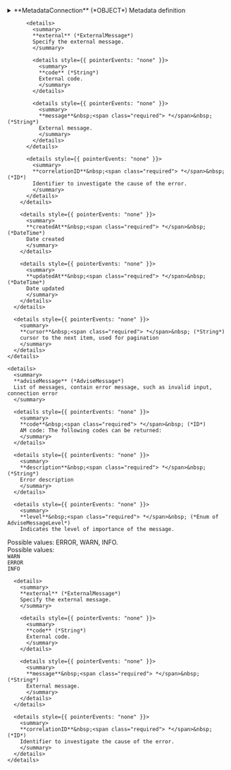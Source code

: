 
<details>
  <summary>
  **MetadataConnection** (*OBJECT*)  
  Metadata definition  
  </summary>
  
  
    <details>
      <summary>
      **edges** (*MetadataEdge*)  
      contains informations of each metadata requested  
      </summary>
  
      <details>
        <summary>
        **node** (*Metadata*)  
        contain information of each metadata requested  
        </summary>
  
        <details style={{ pointerEvents: "none" }}>
          <summary>
          **code**&nbsp;<span class="required"> *</span>&nbsp; (*ID*)  
          Metadata supplier ID  
          </summary>
        </details>

        <details>
          <summary>
          **metadataData** (*MetadataData*)  
          Metadata data  
          </summary>
  
          <details style={{ pointerEvents: "none" }}>
            <summary>
            **supplierCode**&nbsp;<span class="required"> *</span>&nbsp; (*ID*)  
            Requested supplier code  
            </summary>
          </details>

          <details>
            <summary>
            **search**&nbsp;<span class="required"> *</span>&nbsp; (*MetadataSearch*)  
            Search metadata  
            </summary>
  
            <details>
              <summary>
              **destinations**&nbsp;<span class="required"> *</span>&nbsp; (*MetadataSearchDestinations*)  
              Contains information regarding the destinations  
              </summary>
  
              <details>
                <summary>
                **maxNumberHotels**&nbsp;<span class="required"> *</span>&nbsp; (*ReviewedInt*)  
                Maximum number of hotels that can be requested.  
                </summary>
  
                <details style={{ pointerEvents: "none" }}>
                  <summary>
                  **reviewDate**&nbsp;<span class="required"> *</span>&nbsp; (*Date*)  
                  Last reviewed date  
                  </summary>
                </details>

                <details style={{ pointerEvents: "none" }}>
                  <summary>
                  **value**&nbsp;<span class="required"> *</span>&nbsp; (*Int*)  
                  
                  </summary>
                </details>
              </details>

              <details>
                <summary>
                **recommendedNumberHotels**&nbsp;<span class="required"> *</span>&nbsp; (*ReviewedInt*)  
                Recomended number of hotels.  
                </summary>
  
                <details style={{ pointerEvents: "none" }}>
                  <summary>
                  **reviewDate**&nbsp;<span class="required"> *</span>&nbsp; (*Date*)  
                  Last reviewed date  
                  </summary>
                </details>

                <details style={{ pointerEvents: "none" }}>
                  <summary>
                  **value**&nbsp;<span class="required"> *</span>&nbsp; (*Int*)  
                  
                  </summary>
                </details>
              </details>

              <details>
                <summary>
                **maxNumberCities**&nbsp;<span class="required"> *</span>&nbsp; (*ReviewedInt*)  
                Maximum number of cities that can be requested.  
                </summary>
  
                <details style={{ pointerEvents: "none" }}>
                  <summary>
                  **reviewDate**&nbsp;<span class="required"> *</span>&nbsp; (*Date*)  
                  Last reviewed date  
                  </summary>
                </details>

                <details style={{ pointerEvents: "none" }}>
                  <summary>
                  **value**&nbsp;<span class="required"> *</span>&nbsp; (*Int*)  
                  
                  </summary>
                </details>
              </details>

              <details>
                <summary>
                **recommendedNumberCities**&nbsp;<span class="required"> *</span>&nbsp; (*ReviewedInt*)  
                Recomended number of cities.  
                </summary>
  
                <details style={{ pointerEvents: "none" }}>
                  <summary>
                  **reviewDate**&nbsp;<span class="required"> *</span>&nbsp; (*Date*)  
                  Last reviewed date  
                  </summary>
                </details>

                <details style={{ pointerEvents: "none" }}>
                  <summary>
                  **value**&nbsp;<span class="required"> *</span>&nbsp; (*Int*)  
                  
                  </summary>
                </details>
              </details>

              <details>
                <summary>
                **maxNumberZones**&nbsp;<span class="required"> *</span>&nbsp; (*ReviewedInt*)  
                Maximum number of zones that can be requested.  
                </summary>
  
                <details style={{ pointerEvents: "none" }}>
                  <summary>
                  **reviewDate**&nbsp;<span class="required"> *</span>&nbsp; (*Date*)  
                  Last reviewed date  
                  </summary>
                </details>

                <details style={{ pointerEvents: "none" }}>
                  <summary>
                  **value**&nbsp;<span class="required"> *</span>&nbsp; (*Int*)  
                  
                  </summary>
                </details>
              </details>

              <details>
                <summary>
                **recommendedNumberZones**&nbsp;<span class="required"> *</span>&nbsp; (*ReviewedInt*)  
                Recomended number of zones.  
                </summary>
  
                <details style={{ pointerEvents: "none" }}>
                  <summary>
                  **reviewDate**&nbsp;<span class="required"> *</span>&nbsp; (*Date*)  
                  Last reviewed date  
                  </summary>
                </details>

                <details style={{ pointerEvents: "none" }}>
                  <summary>
                  **value**&nbsp;<span class="required"> *</span>&nbsp; (*Int*)  
                  
                  </summary>
                </details>
              </details>

              <details>
                <summary>
                **hotelSameDestinationRestriction**&nbsp;<span class="required"> *</span>&nbsp; (*ReviewedBool*)  
                Required all hotels from same destination  
                </summary>
  
                <details style={{ pointerEvents: "none" }}>
                  <summary>
                  **reviewDate**&nbsp;<span class="required"> *</span>&nbsp; (*Date*)  
                  Last reviewed date  
                  </summary>
                </details>

                <details style={{ pointerEvents: "none" }}>
                  <summary>
                  **value**&nbsp;<span class="required"> *</span>&nbsp; (*Boolean*)  
                  
                  </summary>
                </details>
              </details>
            </details>

            <details>
              <summary>
              **allowsCurrency**&nbsp;<span class="required"> *</span>&nbsp; (*ReviewedBool*)  
              If true, it is possible to request the currency.  
              </summary>
  
              <details style={{ pointerEvents: "none" }}>
                <summary>
                **reviewDate**&nbsp;<span class="required"> *</span>&nbsp; (*Date*)  
                Last reviewed date  
                </summary>
              </details>

              <details style={{ pointerEvents: "none" }}>
                <summary>
                **value**&nbsp;<span class="required"> *</span>&nbsp; (*Boolean*)  
                
                </summary>
              </details>
            </details>

            <details>
              <summary>
              **implementsCombination**&nbsp;<span class="required"> *</span>&nbsp; (*ReviewedBool*)  
              Informs whether the integration allows room combination or not.  
              </summary>
  
              <details style={{ pointerEvents: "none" }}>
                <summary>
                **reviewDate**&nbsp;<span class="required"> *</span>&nbsp; (*Date*)  
                Last reviewed date  
                </summary>
              </details>

              <details style={{ pointerEvents: "none" }}>
                <summary>
                **value**&nbsp;<span class="required"> *</span>&nbsp; (*Boolean*)  
                
                </summary>
              </details>
            </details>

            <details>
              <summary>
              **numMarketsAllowed** (*ReviewedInt*)  
              Number of markets supported by the supplier in the same request.  
              </summary>
  
              <details style={{ pointerEvents: "none" }}>
                <summary>
                **reviewDate**&nbsp;<span class="required"> *</span>&nbsp; (*Date*)  
                Last reviewed date  
                </summary>
              </details>

              <details style={{ pointerEvents: "none" }}>
                <summary>
                **value**&nbsp;<span class="required"> *</span>&nbsp; (*Int*)  
                
                </summary>
              </details>
            </details>

            <details>
              <summary>
              **release**&nbsp;<span class="required"> *</span>&nbsp; (*ReviewedInt*)  
              Minimum days required in between booking date and checking date ( days in advance ). If the value is zero then there is no limitation.  
              </summary>
  
              <details style={{ pointerEvents: "none" }}>
                <summary>
                **reviewDate**&nbsp;<span class="required"> *</span>&nbsp; (*Date*)  
                Last reviewed date  
                </summary>
              </details>

              <details style={{ pointerEvents: "none" }}>
                <summary>
                **value**&nbsp;<span class="required"> *</span>&nbsp; (*Int*)  
                
                </summary>
              </details>
            </details>

            <details>
              <summary>
              **maxRelease** (*ReviewedInt*)  
              Maximum days required in between booking date and checking date ( days in advance ).  
              </summary>
  
              <details style={{ pointerEvents: "none" }}>
                <summary>
                **reviewDate**&nbsp;<span class="required"> *</span>&nbsp; (*Date*)  
                Last reviewed date  
                </summary>
              </details>

              <details style={{ pointerEvents: "none" }}>
                <summary>
                **value**&nbsp;<span class="required"> *</span>&nbsp; (*Int*)  
                
                </summary>
              </details>
            </details>

            <details>
              <summary>
              **minimumStay**&nbsp;<span class="required"> *</span>&nbsp; (*ReviewedInt*)  
              Minimum number of days required for booking. If the value is zero then there is no limitation.  
              </summary>
  
              <details style={{ pointerEvents: "none" }}>
                <summary>
                **reviewDate**&nbsp;<span class="required"> *</span>&nbsp; (*Date*)  
                Last reviewed date  
                </summary>
              </details>

              <details style={{ pointerEvents: "none" }}>
                <summary>
                **value**&nbsp;<span class="required"> *</span>&nbsp; (*Int*)  
                
                </summary>
              </details>
            </details>

            <details>
              <summary>
              **maxStay**&nbsp;<span class="required"> *</span>&nbsp; (*ReviewedInt*)  
              Maximum number of days allowed for booking.  
              </summary>
  
              <details style={{ pointerEvents: "none" }}>
                <summary>
                **reviewDate**&nbsp;<span class="required"> *</span>&nbsp; (*Date*)  
                Last reviewed date  
                </summary>
              </details>

              <details style={{ pointerEvents: "none" }}>
                <summary>
                **value**&nbsp;<span class="required"> *</span>&nbsp; (*Int*)  
                
                </summary>
              </details>
            </details>

            <details>
              <summary>
              **roomCandidates**&nbsp;<span class="required"> *</span>&nbsp; (*MetadataRoomCandidates*)  
              Contains information about the restrictions of the rooms.  
              </summary>
  
              <details>
                <summary>
                **maxNumberRoomCandidates**&nbsp;<span class="required"> *</span>&nbsp; (*ReviewedInt*)  
                Maximum number of room candidates that can be requested in the same search request.  
                </summary>
  
                <details style={{ pointerEvents: "none" }}>
                  <summary>
                  **reviewDate**&nbsp;<span class="required"> *</span>&nbsp; (*Date*)  
                  Last reviewed date  
                  </summary>
                </details>

                <details style={{ pointerEvents: "none" }}>
                  <summary>
                  **value**&nbsp;<span class="required"> *</span>&nbsp; (*Int*)  
                  
                  </summary>
                </details>
              </details>

              <details>
                <summary>
                **paxTypeRangeInRoomCandidates** (*ReviwedPaxTypeRangeInRoomCandidates*)  
                Contains information about the age restrictions of the guests in a room.  
                </summary>
  
                <details style={{ pointerEvents: "none" }}>
                  <summary>
                  **reviewDate**&nbsp;<span class="required"> *</span>&nbsp; (*Date*)  
                  Last reviewed date  
                  </summary>
                </details>

                <details>
                  <summary>
                  **candidates**&nbsp;<span class="required"> *</span>&nbsp; (*MetadataCandidate*)  
                  Guest restrictions for each candidate type in a room.  
                  </summary>
  
                  <details style={{ pointerEvents: "none" }}>
                    <summary>
                    **min**&nbsp;<span class="required"> *</span>&nbsp; (*Int*)  
                    Minimum required number of guest of this type.
                    </summary>
                  </details>

                  <details style={{ pointerEvents: "none" }}>
                    <summary>
                    **max**&nbsp;<span class="required"> *</span>&nbsp; (*Int*)  
                    Maximum number of guest of this type allowed.
                    </summary>
                  </details>

                  <details style={{ pointerEvents: "none" }}>
                    <summary>
                    **type**&nbsp;<span class="required"> *</span>&nbsp; (*Enum of HotelPaxType*)  
                    Candidate classification type.(Adult, Child, Infant)  
                    Possible values:  
                    `ADULT`  
                  `CHILD`  
                  `INFANT`  
                    </summary>
                  </details>
                </details>
              </details>

              <details>
                <summary>
                **maxPaxInRoomCandidates**&nbsp;<span class="required"> *</span>&nbsp; (*ReviewedInt*)  
                Maximum number paxs in same room that can be requested in the same search request.  
                </summary>
  
                <details style={{ pointerEvents: "none" }}>
                  <summary>
                  **reviewDate**&nbsp;<span class="required"> *</span>&nbsp; (*Date*)  
                  Last reviewed date  
                  </summary>
                </details>

                <details style={{ pointerEvents: "none" }}>
                  <summary>
                  **value**&nbsp;<span class="required"> *</span>&nbsp; (*Int*)  
                  
                  </summary>
                </details>
              </details>

              <details>
                <summary>
                **maxPaxInAllRooms**&nbsp;<span class="required"> *</span>&nbsp; (*ReviewedInt*)  
                Total amount of paxs that can be requested in the same search request.  
                </summary>
  
                <details style={{ pointerEvents: "none" }}>
                  <summary>
                  **reviewDate**&nbsp;<span class="required"> *</span>&nbsp; (*Date*)  
                  Last reviewed date  
                  </summary>
                </details>

                <details style={{ pointerEvents: "none" }}>
                  <summary>
                  **value**&nbsp;<span class="required"> *</span>&nbsp; (*Int*)  
                  
                  </summary>
                </details>
              </details>

              <details>
                <summary>
                **requiredRoomWithSamePaxConfiguration**&nbsp;<span class="required"> *</span>&nbsp; (*RequiredRoomWithSamePaxConfiguration*)  
                Indicates whether all of the distributions must have the same configuration.  
                </summary>
  
                <details>
                  <summary>
                  **samePaxNumber**&nbsp;<span class="required"> *</span>&nbsp; (*ReviewedBool*)  
                  Indicates whether it is necessary that the number of guests be the same in all of the configurations.  
                  </summary>
  
                  <details style={{ pointerEvents: "none" }}>
                    <summary>
                    **reviewDate**&nbsp;<span class="required"> *</span>&nbsp; (*Date*)  
                    Last reviewed date  
                    </summary>
                  </details>

                  <details style={{ pointerEvents: "none" }}>
                    <summary>
                    **value**&nbsp;<span class="required"> *</span>&nbsp; (*Boolean*)  
                    
                    </summary>
                  </details>
                </details>

                <details>
                  <summary>
                  **samePaxAge**&nbsp;<span class="required"> *</span>&nbsp; (*ReviewedBool*)  
                  Indicates whether all of the guests in a particular distribution must be the same age.  
                  </summary>
  
                  <details style={{ pointerEvents: "none" }}>
                    <summary>
                    **reviewDate**&nbsp;<span class="required"> *</span>&nbsp; (*Date*)  
                    Last reviewed date  
                    </summary>
                  </details>

                  <details style={{ pointerEvents: "none" }}>
                    <summary>
                    **value**&nbsp;<span class="required"> *</span>&nbsp; (*Boolean*)  
                    
                    </summary>
                  </details>
                </details>
              </details>

              <details>
                <summary>
                **rateRules**&nbsp;<span class="required"> *</span>&nbsp; (*ReviewedRateRule*)  
                List of rate rule types supported by the supplie  
                </summary>
  
                <details style={{ pointerEvents: "none" }}>
                  <summary>
                  **reviewDate**&nbsp;<span class="required"> *</span>&nbsp; (*Date*)  
                  Informs of the date when the field was last reviewed.  
                  </summary>
                </details>

                <details style={{ pointerEvents: "none" }}>
                  <summary>
                  **value**&nbsp;<span class="required"> *</span>&nbsp; (*Enum of RateRulesType*)  
                  
                  Possible values:  
                  `NORMAL`  
                `PACKAGE`  
                `OLDER55`  
                `OLDER60`  
                `OLDER65`  
                `CANARY_RESIDENT`  
                `BALEARIC_RESIDENT`  
                `LARGE_FAMILY`  
                `HONEYMOON`  
                `PUBLIC_SERVANT`  
                `UNEMPLOYED`  
                `NON_REFUNDABLE`  
                `MOBILE`  
                `WARRANTY`  
                `ESSENTIAL_WORKER`  
                `NEGOTIATED`  
                `CUSTOM`  
                  </summary>
                </details>
              </details>

              <details>
                <summary>
                **beds**&nbsp;<span class="required"> *</span>&nbsp; (*MetadataBeds*)  
                Information about beds.  
                </summary>
  
                <details>
                  <summary>
                  **informNumberOfUnits**&nbsp;<span class="required"> *</span>&nbsp; (*ReviewedBool*)  
                  Indicates the number of units available per room.  
                  </summary>
  
                  <details style={{ pointerEvents: "none" }}>
                    <summary>
                    **reviewDate**&nbsp;<span class="required"> *</span>&nbsp; (*Date*)  
                    Last reviewed date  
                    </summary>
                  </details>

                  <details style={{ pointerEvents: "none" }}>
                    <summary>
                    **value**&nbsp;<span class="required"> *</span>&nbsp; (*Boolean*)  
                    
                    </summary>
                  </details>
                </details>

                <details>
                  <summary>
                  **informSharedBed**&nbsp;<span class="required"> *</span>&nbsp; (*ReviewedBool*)  
                  Informs in Search response if beds in the room are shared.  
                  </summary>
  
                  <details style={{ pointerEvents: "none" }}>
                    <summary>
                    **reviewDate**&nbsp;<span class="required"> *</span>&nbsp; (*Date*)  
                    Last reviewed date  
                    </summary>
                  </details>

                  <details style={{ pointerEvents: "none" }}>
                    <summary>
                    **value**&nbsp;<span class="required"> *</span>&nbsp; (*Boolean*)  
                    
                    </summary>
                  </details>
                </details>

                <details>
                  <summary>
                  **informBedType**&nbsp;<span class="required"> *</span>&nbsp; (*ReviewedBool*)  
                  Informs if the supplier returns the beds types.  
                  </summary>
  
                  <details style={{ pointerEvents: "none" }}>
                    <summary>
                    **reviewDate**&nbsp;<span class="required"> *</span>&nbsp; (*Date*)  
                    Last reviewed date  
                    </summary>
                  </details>

                  <details style={{ pointerEvents: "none" }}>
                    <summary>
                    **value**&nbsp;<span class="required"> *</span>&nbsp; (*Boolean*)  
                    
                    </summary>
                  </details>
                </details>

                <details>
                  <summary>
                  **informNumberOfBeds**&nbsp;<span class="required"> *</span>&nbsp; (*ReviewedBool*)  
                  Informs if the supplier returns the number of beds for each room.  
                  </summary>
  
                  <details style={{ pointerEvents: "none" }}>
                    <summary>
                    **reviewDate**&nbsp;<span class="required"> *</span>&nbsp; (*Date*)  
                    Last reviewed date  
                    </summary>
                  </details>

                  <details style={{ pointerEvents: "none" }}>
                    <summary>
                    **value**&nbsp;<span class="required"> *</span>&nbsp; (*Boolean*)  
                    
                    </summary>
                  </details>
                </details>
              </details>

              <details>
                <summary>
                **ageRange**&nbsp;<span class="required"> *</span>&nbsp; (*ReviewedAgeRanges*)  
                The age range used by the supplier.  
                </summary>
  
                <details style={{ pointerEvents: "none" }}>
                  <summary>
                  **reviewDate**&nbsp;<span class="required"> *</span>&nbsp; (*Date*)  
                  Last reviewed date  
                  </summary>
                </details>

                <details>
                  <summary>
                  **ages**&nbsp;<span class="required"> *</span>&nbsp; (*AgeRange*)  
                  list of  type of passenger with the age range  
                  </summary>
  
                  <details style={{ pointerEvents: "none" }}>
                    <summary>
                    **min**&nbsp;<span class="required"> *</span>&nbsp; (*Int*)  
                    min age allowed
                    </summary>
                  </details>

                  <details style={{ pointerEvents: "none" }}>
                    <summary>
                    **max**&nbsp;<span class="required"> *</span>&nbsp; (*Int*)  
                    max age allowed
                    </summary>
                  </details>

                  <details style={{ pointerEvents: "none" }}>
                    <summary>
                    **type**&nbsp;<span class="required"> *</span>&nbsp; (*Enum of HotelPaxType*)  
                    PaxType  
                    Possible values:  
                    `ADULT`  
                  `CHILD`  
                  `INFANT`  
                    </summary>
                  </details>
                </details>
              </details>
            </details>

            <details>
              <summary>
              **informBindingPrice**&nbsp;<span class="required"> *</span>&nbsp; (*ReviewedBool*)  
              Supplier returns binding PVPs.  
              </summary>
  
              <details style={{ pointerEvents: "none" }}>
                <summary>
                **reviewDate**&nbsp;<span class="required"> *</span>&nbsp; (*Date*)  
                Last reviewed date  
                </summary>
              </details>

              <details style={{ pointerEvents: "none" }}>
                <summary>
                **value**&nbsp;<span class="required"> *</span>&nbsp; (*Boolean*)  
                
                </summary>
              </details>
            </details>

            <details>
              <summary>
              **informCancelPolicies**&nbsp;<span class="required"> *</span>&nbsp; (*ReviewedBool*)  
              Returns cancellation policies at search step  
              </summary>
  
              <details style={{ pointerEvents: "none" }}>
                <summary>
                **reviewDate**&nbsp;<span class="required"> *</span>&nbsp; (*Date*)  
                Last reviewed date  
                </summary>
              </details>

              <details style={{ pointerEvents: "none" }}>
                <summary>
                **value**&nbsp;<span class="required"> *</span>&nbsp; (*Boolean*)  
                
                </summary>
              </details>
            </details>

            <details>
              <summary>
              **informRoomCancelPolicies**&nbsp;<span class="required"> *</span>&nbsp; (*ReviewedBool*)  
              Returns cancellation policies at room level.  
              </summary>
  
              <details style={{ pointerEvents: "none" }}>
                <summary>
                **reviewDate**&nbsp;<span class="required"> *</span>&nbsp; (*Date*)  
                Last reviewed date  
                </summary>
              </details>

              <details style={{ pointerEvents: "none" }}>
                <summary>
                **value**&nbsp;<span class="required"> *</span>&nbsp; (*Boolean*)  
                
                </summary>
              </details>
            </details>

            <details>
              <summary>
              **timeZone**&nbsp;<span class="required"> *</span>&nbsp; (*ReviewedTimeZone*)  
              Specifies the timezone in UTC in which the cancellation policies are located.  
              </summary>
  
              <details style={{ pointerEvents: "none" }}>
                <summary>
                **reviewDate**&nbsp;<span class="required"> *</span>&nbsp; (*Date*)  
                Last reviewed date  
                </summary>
              </details>

              <details style={{ pointerEvents: "none" }}>
                <summary>
                **value**&nbsp;<span class="required"> *</span>&nbsp; (*Enum of TimeZoneType*)  
                
                Possible values:  
                `UNKNOWN`  
              `HOTEL_LOCAL_TIME`  
              `UTC_MINUS_12`  
              `UTC_MINUS_11`  
              `UTC_MINUS_10`  
              `UTC_MINUS_9`  
              `UTC_MINUS_8`  
              `UTC_MINUS_7`  
              `UTC_MINUS_6`  
              `UTC_MINUS_5`  
              `UTC_MINUS_4`  
              `UTC_MINUS_3`  
              `UTC_MINUS_2`  
              `UTC_MINUS_1`  
              `UTC_0`  
              `UTC_1`  
              `UTC_2`  
              `UTC_3`  
              `UTC_4`  
              `UTC_5`  
              `UTC_6`  
              `UTC_7`  
              `UTC_8`  
              `UTC_9`  
              `UTC_10`  
              `UTC_11`  
              `UTC_12`  
              `UTC_13`  
              `UTC_14`  
                </summary>
              </details>
            </details>

            <details>
              <summary>
              **informRemarks**&nbsp;<span class="required"> *</span>&nbsp; (*ReviewedBool*)  
              Space available for any remarks or comments aimed at the client.  
              </summary>
  
              <details style={{ pointerEvents: "none" }}>
                <summary>
                **reviewDate**&nbsp;<span class="required"> *</span>&nbsp; (*Date*)  
                Last reviewed date  
                </summary>
              </details>

              <details style={{ pointerEvents: "none" }}>
                <summary>
                **value**&nbsp;<span class="required"> *</span>&nbsp; (*Boolean*)  
                
                </summary>
              </details>
            </details>

            <details>
              <summary>
              **paymentTypes**&nbsp;<span class="required"> *</span>&nbsp; (*ReviewedPaymentType*)  
              List of payment types accepted by the supplier with their reviewed date  
              </summary>
  
              <details style={{ pointerEvents: "none" }}>
                <summary>
                **reviewDate**&nbsp;<span class="required"> *</span>&nbsp; (*Date*)  
                Last reviewed date  
                </summary>
              </details>

              <details style={{ pointerEvents: "none" }}>
                <summary>
                **value**&nbsp;<span class="required"> *</span>&nbsp; (*Enum of PaymentType*)  
                Indicates the types of payment suppoted  
                Possible values:  
                `MERCHANT`  
              `DIRECT`  
              `CARD_BOOKING`  
              `CARD_CHECK_IN`  
                </summary>
              </details>
            </details>

            <details>
              <summary>
              **languages**&nbsp;<span class="required"> *</span>&nbsp; (*ReviewedText*)  
              List of languages supported  
              </summary>
  
              <details style={{ pointerEvents: "none" }}>
                <summary>
                **reviewDate**&nbsp;<span class="required"> *</span>&nbsp; (*Date*)  
                
                </summary>
              </details>

              <details style={{ pointerEvents: "none" }}>
                <summary>
                **value**&nbsp;<span class="required"> *</span>&nbsp; (*String*)  
                
                </summary>
              </details>
            </details>

            <details>
              <summary>
              **informDailyPrice**&nbsp;<span class="required"> *</span>&nbsp; (*ReviewedBool*)  
              Informs if the supplier returns the daily price  
              </summary>
  
              <details style={{ pointerEvents: "none" }}>
                <summary>
                **reviewDate**&nbsp;<span class="required"> *</span>&nbsp; (*Date*)  
                Last reviewed date  
                </summary>
              </details>

              <details style={{ pointerEvents: "none" }}>
                <summary>
                **value**&nbsp;<span class="required"> *</span>&nbsp; (*Boolean*)  
                
                </summary>
              </details>
            </details>

            <details>
              <summary>
              **informDailyRatePlan**&nbsp;<span class="required"> *</span>&nbsp; (*ReviewedBool*)  
              Informs if the supplier returns the daily rate.  
              </summary>
  
              <details style={{ pointerEvents: "none" }}>
                <summary>
                **reviewDate**&nbsp;<span class="required"> *</span>&nbsp; (*Date*)  
                Last reviewed date  
                </summary>
              </details>

              <details style={{ pointerEvents: "none" }}>
                <summary>
                **value**&nbsp;<span class="required"> *</span>&nbsp; (*Boolean*)  
                
                </summary>
              </details>
            </details>

            <details>
              <summary>
              **informPromotions**&nbsp;<span class="required"> *</span>&nbsp; (*ReviewedBool*)  
              If true, the supplier returns the promotions(offers) applied.  
              </summary>
  
              <details style={{ pointerEvents: "none" }}>
                <summary>
                **reviewDate**&nbsp;<span class="required"> *</span>&nbsp; (*Date*)  
                Last reviewed date  
                </summary>
              </details>

              <details style={{ pointerEvents: "none" }}>
                <summary>
                **value**&nbsp;<span class="required"> *</span>&nbsp; (*Boolean*)  
                
                </summary>
              </details>
            </details>

            <details>
              <summary>
              **informNRFRateByRoom**&nbsp;<span class="required"> *</span>&nbsp; (*ReviewedBool*)  
              The supplier can inform in Search if the room is non-refundable.  
              </summary>
  
              <details style={{ pointerEvents: "none" }}>
                <summary>
                **reviewDate**&nbsp;<span class="required"> *</span>&nbsp; (*Date*)  
                Last reviewed date  
                </summary>
              </details>

              <details style={{ pointerEvents: "none" }}>
                <summary>
                **value**&nbsp;<span class="required"> *</span>&nbsp; (*Boolean*)  
                
                </summary>
              </details>
            </details>

            <details>
              <summary>
              **informSurcharges**&nbsp;<span class="required"> *</span>&nbsp; (*ReviewedBool*)  
              Informs if the supplier returns surcharges.  
              </summary>
  
              <details style={{ pointerEvents: "none" }}>
                <summary>
                **reviewDate**&nbsp;<span class="required"> *</span>&nbsp; (*Date*)  
                Last reviewed date  
                </summary>
              </details>

              <details style={{ pointerEvents: "none" }}>
                <summary>
                **value**&nbsp;<span class="required"> *</span>&nbsp; (*Boolean*)  
                
                </summary>
              </details>
            </details>

            <details>
              <summary>
              **informRoomSurcharges**&nbsp;<span class="required"> *</span>&nbsp; (*ReviewedBool*)  
              Returns surcharges at room level.  
              </summary>
  
              <details style={{ pointerEvents: "none" }}>
                <summary>
                **reviewDate**&nbsp;<span class="required"> *</span>&nbsp; (*Date*)  
                Last reviewed date  
                </summary>
              </details>

              <details style={{ pointerEvents: "none" }}>
                <summary>
                **value**&nbsp;<span class="required"> *</span>&nbsp; (*Boolean*)  
                
                </summary>
              </details>
            </details>

            <details>
              <summary>
              **informHotelName**&nbsp;<span class="required"> *</span>&nbsp; (*ReviewedBool*)  
              inform Hotel name at search step  
              </summary>
  
              <details style={{ pointerEvents: "none" }}>
                <summary>
                **reviewDate**&nbsp;<span class="required"> *</span>&nbsp; (*Date*)  
                Last reviewed date  
                </summary>
              </details>

              <details style={{ pointerEvents: "none" }}>
                <summary>
                **value**&nbsp;<span class="required"> *</span>&nbsp; (*Boolean*)  
                
                </summary>
              </details>
            </details>

            <details>
              <summary>
              **requiredNationality** (*ReviewedBool*)  
              Informs if the supplier requires nationality  
              </summary>
  
              <details style={{ pointerEvents: "none" }}>
                <summary>
                **reviewDate**&nbsp;<span class="required"> *</span>&nbsp; (*Date*)  
                Last reviewed date  
                </summary>
              </details>

              <details style={{ pointerEvents: "none" }}>
                <summary>
                **value**&nbsp;<span class="required"> *</span>&nbsp; (*Boolean*)  
                
                </summary>
              </details>
            </details>
          </details>

          <details>
            <summary>
            **quote**&nbsp;<span class="required"> *</span>&nbsp; (*MetadataQuote*)  
            Quote metadata  
            </summary>
  
            <details>
              <summary>
              **informBindingPrice**&nbsp;<span class="required"> *</span>&nbsp; (*ReviewedBool*)  
              Informs if the price is binding in Quote response.  
              </summary>
  
              <details style={{ pointerEvents: "none" }}>
                <summary>
                **reviewDate**&nbsp;<span class="required"> *</span>&nbsp; (*Date*)  
                Last reviewed date  
                </summary>
              </details>

              <details style={{ pointerEvents: "none" }}>
                <summary>
                **value**&nbsp;<span class="required"> *</span>&nbsp; (*Boolean*)  
                
                </summary>
              </details>
            </details>

            <details>
              <summary>
              **informNRFRate**&nbsp;<span class="required"> *</span>&nbsp; (*ReviewedBool*)  
              The supplier can inform in Quote if the rate is non-refundable.  
              </summary>
  
              <details style={{ pointerEvents: "none" }}>
                <summary>
                **reviewDate**&nbsp;<span class="required"> *</span>&nbsp; (*Date*)  
                Last reviewed date  
                </summary>
              </details>

              <details style={{ pointerEvents: "none" }}>
                <summary>
                **value**&nbsp;<span class="required"> *</span>&nbsp; (*Boolean*)  
                
                </summary>
              </details>
            </details>

            <details>
              <summary>
              **informRemarks**&nbsp;<span class="required"> *</span>&nbsp; (*ReviewedBool*)  
              Returns remarks.  
              </summary>
  
              <details style={{ pointerEvents: "none" }}>
                <summary>
                **reviewDate**&nbsp;<span class="required"> *</span>&nbsp; (*Date*)  
                Last reviewed date  
                </summary>
              </details>

              <details style={{ pointerEvents: "none" }}>
                <summary>
                **value**&nbsp;<span class="required"> *</span>&nbsp; (*Boolean*)  
                
                </summary>
              </details>
            </details>

            <details>
              <summary>
              **informCancelPolicies**&nbsp;<span class="required"> *</span>&nbsp; (*ReviewedBool*)  
              Informs cancellation policies.  
              </summary>
  
              <details style={{ pointerEvents: "none" }}>
                <summary>
                **reviewDate**&nbsp;<span class="required"> *</span>&nbsp; (*Date*)  
                Last reviewed date  
                </summary>
              </details>

              <details style={{ pointerEvents: "none" }}>
                <summary>
                **value**&nbsp;<span class="required"> *</span>&nbsp; (*Boolean*)  
                
                </summary>
              </details>
            </details>

            <details>
              <summary>
              **informCancelPoliciesDescription**&nbsp;<span class="required"> *</span>&nbsp; (*ReviewedBool*)  
              Specifies if the supplier informs the cancel policies in free text.  
              </summary>
  
              <details style={{ pointerEvents: "none" }}>
                <summary>
                **reviewDate**&nbsp;<span class="required"> *</span>&nbsp; (*Date*)  
                Last reviewed date  
                </summary>
              </details>

              <details style={{ pointerEvents: "none" }}>
                <summary>
                **value**&nbsp;<span class="required"> *</span>&nbsp; (*Boolean*)  
                
                </summary>
              </details>
            </details>

            <details>
              <summary>
              **timeZone**&nbsp;<span class="required"> *</span>&nbsp; (*ReviewedTimeZone*)  
              Specifies if the supplier inform the cancel policies in free text  
              </summary>
  
              <details style={{ pointerEvents: "none" }}>
                <summary>
                **reviewDate**&nbsp;<span class="required"> *</span>&nbsp; (*Date*)  
                Last reviewed date  
                </summary>
              </details>

              <details style={{ pointerEvents: "none" }}>
                <summary>
                **value**&nbsp;<span class="required"> *</span>&nbsp; (*Enum of TimeZoneType*)  
                
                Possible values:  
                `UNKNOWN`  
              `HOTEL_LOCAL_TIME`  
              `UTC_MINUS_12`  
              `UTC_MINUS_11`  
              `UTC_MINUS_10`  
              `UTC_MINUS_9`  
              `UTC_MINUS_8`  
              `UTC_MINUS_7`  
              `UTC_MINUS_6`  
              `UTC_MINUS_5`  
              `UTC_MINUS_4`  
              `UTC_MINUS_3`  
              `UTC_MINUS_2`  
              `UTC_MINUS_1`  
              `UTC_0`  
              `UTC_1`  
              `UTC_2`  
              `UTC_3`  
              `UTC_4`  
              `UTC_5`  
              `UTC_6`  
              `UTC_7`  
              `UTC_8`  
              `UTC_9`  
              `UTC_10`  
              `UTC_11`  
              `UTC_12`  
              `UTC_13`  
              `UTC_14`  
                </summary>
              </details>
            </details>

            <details>
              <summary>
              **informSurcharges**&nbsp;<span class="required"> *</span>&nbsp; (*ReviewedBool*)  
              Informs if the supplier returns surcharges.  
              </summary>
  
              <details style={{ pointerEvents: "none" }}>
                <summary>
                **reviewDate**&nbsp;<span class="required"> *</span>&nbsp; (*Date*)  
                Last reviewed date  
                </summary>
              </details>

              <details style={{ pointerEvents: "none" }}>
                <summary>
                **value**&nbsp;<span class="required"> *</span>&nbsp; (*Boolean*)  
                
                </summary>
              </details>
            </details>

            <details>
              <summary>
              **requiredNationality** (*ReviewedBool*)  
              Informs if the supplier requires nationality  
              </summary>
  
              <details style={{ pointerEvents: "none" }}>
                <summary>
                **reviewDate**&nbsp;<span class="required"> *</span>&nbsp; (*Date*)  
                Last reviewed date  
                </summary>
              </details>

              <details style={{ pointerEvents: "none" }}>
                <summary>
                **value**&nbsp;<span class="required"> *</span>&nbsp; (*Boolean*)  
                
                </summary>
              </details>
            </details>
          </details>

          <details>
            <summary>
            **book**&nbsp;<span class="required"> *</span>&nbsp; (*MetadataBook*)  
            Book metadata  
            </summary>
  
            <details>
              <summary>
              **allowsDeltaPrice**&nbsp;<span class="required"> *</span>&nbsp; (*ReviewedBool*)  
              Allows a margin stipulated by the client for booking with a higher price (delta).  
              </summary>
  
              <details style={{ pointerEvents: "none" }}>
                <summary>
                **reviewDate**&nbsp;<span class="required"> *</span>&nbsp; (*Date*)  
                Last reviewed date  
                </summary>
              </details>

              <details style={{ pointerEvents: "none" }}>
                <summary>
                **value**&nbsp;<span class="required"> *</span>&nbsp; (*Boolean*)  
                
                </summary>
              </details>
            </details>

            <details>
              <summary>
              **requiredAllPassengers**&nbsp;<span class="required"> *</span>&nbsp; (*ReviewedBool*)  
              Required data for all passengers (names and surnames).  
              </summary>
  
              <details style={{ pointerEvents: "none" }}>
                <summary>
                **reviewDate**&nbsp;<span class="required"> *</span>&nbsp; (*Date*)  
                Last reviewed date  
                </summary>
              </details>

              <details style={{ pointerEvents: "none" }}>
                <summary>
                **value**&nbsp;<span class="required"> *</span>&nbsp; (*Boolean*)  
                
                </summary>
              </details>
            </details>

            <details>
              <summary>
              **allowsRemarks**&nbsp;<span class="required"> *</span>&nbsp; (*ReviewedBool*)  
              Informs if the supplier allows send remarks.  
              </summary>
  
              <details style={{ pointerEvents: "none" }}>
                <summary>
                **reviewDate**&nbsp;<span class="required"> *</span>&nbsp; (*Date*)  
                Last reviewed date  
                </summary>
              </details>

              <details style={{ pointerEvents: "none" }}>
                <summary>
                **value**&nbsp;<span class="required"> *</span>&nbsp; (*Boolean*)  
                
                </summary>
              </details>
            </details>

            <details>
              <summary>
              **informBillingSupplier**&nbsp;<span class="required"> *</span>&nbsp; (*ReviewedBool*)  
              Informs if the supplier billing code.  
              </summary>
  
              <details style={{ pointerEvents: "none" }}>
                <summary>
                **reviewDate**&nbsp;<span class="required"> *</span>&nbsp; (*Date*)  
                Last reviewed date  
                </summary>
              </details>

              <details style={{ pointerEvents: "none" }}>
                <summary>
                **value**&nbsp;<span class="required"> *</span>&nbsp; (*Boolean*)  
                
                </summary>
              </details>
            </details>

            <details>
              <summary>
              **informHotelReference**&nbsp;<span class="required"> *</span>&nbsp; (*ReviewedBool*)  
              Informs if the supplier returns the hotel reference number.  
              </summary>
  
              <details style={{ pointerEvents: "none" }}>
                <summary>
                **reviewDate**&nbsp;<span class="required"> *</span>&nbsp; (*Date*)  
                Last reviewed date  
                </summary>
              </details>

              <details style={{ pointerEvents: "none" }}>
                <summary>
                **value**&nbsp;<span class="required"> *</span>&nbsp; (*Boolean*)  
                
                </summary>
              </details>
            </details>

            <details>
              <summary>
              **informPrice**&nbsp;<span class="required"> *</span>&nbsp; (*ReviewedBool*)  
              The supplier informs the book price.  
              </summary>
  
              <details style={{ pointerEvents: "none" }}>
                <summary>
                **reviewDate**&nbsp;<span class="required"> *</span>&nbsp; (*Date*)  
                Last reviewed date  
                </summary>
              </details>

              <details style={{ pointerEvents: "none" }}>
                <summary>
                **value**&nbsp;<span class="required"> *</span>&nbsp; (*Boolean*)  
                
                </summary>
              </details>
            </details>

            <details>
              <summary>
              **requiredNationality** (*ReviewedBool*)  
              Informs if the supplier requires nationality  
              </summary>
  
              <details style={{ pointerEvents: "none" }}>
                <summary>
                **reviewDate**&nbsp;<span class="required"> *</span>&nbsp; (*Date*)  
                Last reviewed date  
                </summary>
              </details>

              <details style={{ pointerEvents: "none" }}>
                <summary>
                **value**&nbsp;<span class="required"> *</span>&nbsp; (*Boolean*)  
                
                </summary>
              </details>
            </details>
          </details>

          <details>
            <summary>
            **booking**&nbsp;<span class="required"> *</span>&nbsp; (*MetadataBooking*)  
            Booking metadata  
            </summary>
  
            <details>
              <summary>
              **queryableBySupplierReference**&nbsp;<span class="required"> *</span>&nbsp; (*ReviewedBool*)  
              Specifies if booking can be performed using supplier reference.  
              </summary>
  
              <details style={{ pointerEvents: "none" }}>
                <summary>
                **reviewDate**&nbsp;<span class="required"> *</span>&nbsp; (*Date*)  
                Last reviewed date  
                </summary>
              </details>

              <details style={{ pointerEvents: "none" }}>
                <summary>
                **value**&nbsp;<span class="required"> *</span>&nbsp; (*Boolean*)  
                
                </summary>
              </details>
            </details>

            <details>
              <summary>
              **queryableByClientReference**&nbsp;<span class="required"> *</span>&nbsp; (*ReviewedBool*)  
              Specifies if booking can be performed using client reference.  
              </summary>
  
              <details style={{ pointerEvents: "none" }}>
                <summary>
                **reviewDate**&nbsp;<span class="required"> *</span>&nbsp; (*Date*)  
                Last reviewed date  
                </summary>
              </details>

              <details style={{ pointerEvents: "none" }}>
                <summary>
                **value**&nbsp;<span class="required"> *</span>&nbsp; (*Boolean*)  
                
                </summary>
              </details>
            </details>

            <details>
              <summary>
              **queryableByCreationDate**&nbsp;<span class="required"> *</span>&nbsp; (*ReviewedBool*)  
              Specifies if booking can be performed using creation dates.  
              </summary>
  
              <details style={{ pointerEvents: "none" }}>
                <summary>
                **reviewDate**&nbsp;<span class="required"> *</span>&nbsp; (*Date*)  
                Last reviewed date  
                </summary>
              </details>

              <details style={{ pointerEvents: "none" }}>
                <summary>
                **value**&nbsp;<span class="required"> *</span>&nbsp; (*Boolean*)  
                
                </summary>
              </details>
            </details>

            <details>
              <summary>
              **queryableByCheckinDate**&nbsp;<span class="required"> *</span>&nbsp; (*ReviewedBool*)  
              Specifies if booking can be performed using check in dates.  
              </summary>
  
              <details style={{ pointerEvents: "none" }}>
                <summary>
                **reviewDate**&nbsp;<span class="required"> *</span>&nbsp; (*Date*)  
                Last reviewed date  
                </summary>
              </details>

              <details style={{ pointerEvents: "none" }}>
                <summary>
                **value**&nbsp;<span class="required"> *</span>&nbsp; (*Boolean*)  
                
                </summary>
              </details>
            </details>

            <details>
              <summary>
              **informHotelReference** (*ReviewedBool*)  
              Specifies if the supplier informs about Hotel Confirmation Number (HCN).  
              </summary>
  
              <details style={{ pointerEvents: "none" }}>
                <summary>
                **reviewDate**&nbsp;<span class="required"> *</span>&nbsp; (*Date*)  
                Last reviewed date  
                </summary>
              </details>

              <details style={{ pointerEvents: "none" }}>
                <summary>
                **value**&nbsp;<span class="required"> *</span>&nbsp; (*Boolean*)  
                
                </summary>
              </details>
            </details>

            <details>
              <summary>
              **informCancelPolicies** (*ReviewedBool*)  
              Specifies if the supplier informs about the cancellation policies.  
              </summary>
  
              <details style={{ pointerEvents: "none" }}>
                <summary>
                **reviewDate**&nbsp;<span class="required"> *</span>&nbsp; (*Date*)  
                Last reviewed date  
                </summary>
              </details>

              <details style={{ pointerEvents: "none" }}>
                <summary>
                **value**&nbsp;<span class="required"> *</span>&nbsp; (*Boolean*)  
                
                </summary>
              </details>
            </details>

            <details>
              <summary>
              **informPriceCancel** (*ReviewedBool*)  
              Specifies if the supplier informs about the cancellation price.  
              </summary>
  
              <details style={{ pointerEvents: "none" }}>
                <summary>
                **reviewDate**&nbsp;<span class="required"> *</span>&nbsp; (*Date*)  
                Last reviewed date  
                </summary>
              </details>

              <details style={{ pointerEvents: "none" }}>
                <summary>
                **value**&nbsp;<span class="required"> *</span>&nbsp; (*Boolean*)  
                
                </summary>
              </details>
            </details>

            <details>
              <summary>
              **requiresCheckInDateInReferences**&nbsp;<span class="required"> *</span>&nbsp; (*ReviewedBool*)  
              Specifies if the supplier requires check-in date in reference.  
              </summary>
  
              <details style={{ pointerEvents: "none" }}>
                <summary>
                **reviewDate**&nbsp;<span class="required"> *</span>&nbsp; (*Date*)  
                Last reviewed date  
                </summary>
              </details>

              <details style={{ pointerEvents: "none" }}>
                <summary>
                **value**&nbsp;<span class="required"> *</span>&nbsp; (*Boolean*)  
                
                </summary>
              </details>
            </details>

            <details>
              <summary>
              **requiresCheckOutDateInReferences**&nbsp;<span class="required"> *</span>&nbsp; (*ReviewedBool*)  
              Specifies if the supplier requires check-out date in reference.  
              </summary>
  
              <details style={{ pointerEvents: "none" }}>
                <summary>
                **reviewDate**&nbsp;<span class="required"> *</span>&nbsp; (*Date*)  
                Last reviewed date  
                </summary>
              </details>

              <details style={{ pointerEvents: "none" }}>
                <summary>
                **value**&nbsp;<span class="required"> *</span>&nbsp; (*Boolean*)  
                
                </summary>
              </details>
            </details>

            <details>
              <summary>
              **requiresReservationDateInReferences**&nbsp;<span class="required"> *</span>&nbsp; (*ReviewedBool*)  
              Specifies if the supplier requires the reservation date in reference.  
              </summary>
  
              <details style={{ pointerEvents: "none" }}>
                <summary>
                **reviewDate**&nbsp;<span class="required"> *</span>&nbsp; (*Date*)  
                Last reviewed date  
                </summary>
              </details>

              <details style={{ pointerEvents: "none" }}>
                <summary>
                **value**&nbsp;<span class="required"> *</span>&nbsp; (*Boolean*)  
                
                </summary>
              </details>
            </details>

            <details>
              <summary>
              **timeZone**&nbsp;<span class="required"> *</span>&nbsp; (*ReviewedTimeZone*)  
              Specifies the timezone in UTC in which the cancellation policies are located.  
              </summary>
  
              <details style={{ pointerEvents: "none" }}>
                <summary>
                **reviewDate**&nbsp;<span class="required"> *</span>&nbsp; (*Date*)  
                Last reviewed date  
                </summary>
              </details>

              <details style={{ pointerEvents: "none" }}>
                <summary>
                **value**&nbsp;<span class="required"> *</span>&nbsp; (*Enum of TimeZoneType*)  
                
                Possible values:  
                `UNKNOWN`  
              `HOTEL_LOCAL_TIME`  
              `UTC_MINUS_12`  
              `UTC_MINUS_11`  
              `UTC_MINUS_10`  
              `UTC_MINUS_9`  
              `UTC_MINUS_8`  
              `UTC_MINUS_7`  
              `UTC_MINUS_6`  
              `UTC_MINUS_5`  
              `UTC_MINUS_4`  
              `UTC_MINUS_3`  
              `UTC_MINUS_2`  
              `UTC_MINUS_1`  
              `UTC_0`  
              `UTC_1`  
              `UTC_2`  
              `UTC_3`  
              `UTC_4`  
              `UTC_5`  
              `UTC_6`  
              `UTC_7`  
              `UTC_8`  
              `UTC_9`  
              `UTC_10`  
              `UTC_11`  
              `UTC_12`  
              `UTC_13`  
              `UTC_14`  
                </summary>
              </details>
            </details>
          </details>

          <details>
            <summary>
            **cancel**&nbsp;<span class="required"> *</span>&nbsp; (*MetadataCancel*)  
            Cancel metadata  
            </summary>
  
            <details>
              <summary>
              **mutableBySupplierReference**&nbsp;<span class="required"> *</span>&nbsp; (*ReviewedBool*)  
              The supplier allows cancellation with supplier reference.  
              </summary>
  
              <details style={{ pointerEvents: "none" }}>
                <summary>
                **reviewDate**&nbsp;<span class="required"> *</span>&nbsp; (*Date*)  
                Last reviewed date  
                </summary>
              </details>

              <details style={{ pointerEvents: "none" }}>
                <summary>
                **value**&nbsp;<span class="required"> *</span>&nbsp; (*Boolean*)  
                
                </summary>
              </details>
            </details>

            <details>
              <summary>
              **mutableByClientReference**&nbsp;<span class="required"> *</span>&nbsp; (*ReviewedBool*)  
              The supplier allows cancellation with client reference.  
              </summary>
  
              <details style={{ pointerEvents: "none" }}>
                <summary>
                **reviewDate**&nbsp;<span class="required"> *</span>&nbsp; (*Date*)  
                Last reviewed date  
                </summary>
              </details>

              <details style={{ pointerEvents: "none" }}>
                <summary>
                **value**&nbsp;<span class="required"> *</span>&nbsp; (*Boolean*)  
                
                </summary>
              </details>
            </details>

            <details>
              <summary>
              **informPriceCancel** (*ReviewedBool*)  
              The supplier informs the cancellation price.  
              </summary>
  
              <details style={{ pointerEvents: "none" }}>
                <summary>
                **reviewDate**&nbsp;<span class="required"> *</span>&nbsp; (*Date*)  
                Last reviewed date  
                </summary>
              </details>

              <details style={{ pointerEvents: "none" }}>
                <summary>
                **value**&nbsp;<span class="required"> *</span>&nbsp; (*Boolean*)  
                
                </summary>
              </details>
            </details>
          </details>

          <details>
            <summary>
            **amendBoard** (*MetadataAmendBoard*)  
            Amend Board metadata  
            </summary>
  
            <details>
              <summary>
              **allowsAmendBoard**&nbsp;<span class="required"> *</span>&nbsp; (*ReviewedBool*)  
              
              </summary>
  
              <details style={{ pointerEvents: "none" }}>
                <summary>
                **reviewDate**&nbsp;<span class="required"> *</span>&nbsp; (*Date*)  
                Last reviewed date  
                </summary>
              </details>

              <details style={{ pointerEvents: "none" }}>
                <summary>
                **value**&nbsp;<span class="required"> *</span>&nbsp; (*Boolean*)  
                
                </summary>
              </details>
            </details>
          </details>

          <details>
            <summary>
            **amendDates** (*MetadataAmendDates*)  
            Amend Dates metadata  
            </summary>
  
            <details>
              <summary>
              **allowsAmendCheckIn**&nbsp;<span class="required"> *</span>&nbsp; (*ReviewedBool*)  
              
              </summary>
  
              <details style={{ pointerEvents: "none" }}>
                <summary>
                **reviewDate**&nbsp;<span class="required"> *</span>&nbsp; (*Date*)  
                Last reviewed date  
                </summary>
              </details>

              <details style={{ pointerEvents: "none" }}>
                <summary>
                **value**&nbsp;<span class="required"> *</span>&nbsp; (*Boolean*)  
                
                </summary>
              </details>
            </details>

            <details>
              <summary>
              **allowsAmendCheckOut**&nbsp;<span class="required"> *</span>&nbsp; (*ReviewedBool*)  
              
              </summary>
  
              <details style={{ pointerEvents: "none" }}>
                <summary>
                **reviewDate**&nbsp;<span class="required"> *</span>&nbsp; (*Date*)  
                Last reviewed date  
                </summary>
              </details>

              <details style={{ pointerEvents: "none" }}>
                <summary>
                **value**&nbsp;<span class="required"> *</span>&nbsp; (*Boolean*)  
                
                </summary>
              </details>
            </details>
          </details>

          <details>
            <summary>
            **amendPaxes** (*MetadataAmendPaxes*)  
            Amend Paxes metadata  
            </summary>
  
            <details>
              <summary>
              **allowsDeletePaxes**&nbsp;<span class="required"> *</span>&nbsp; (*ReviewedBool*)  
              
              </summary>
  
              <details style={{ pointerEvents: "none" }}>
                <summary>
                **reviewDate**&nbsp;<span class="required"> *</span>&nbsp; (*Date*)  
                Last reviewed date  
                </summary>
              </details>

              <details style={{ pointerEvents: "none" }}>
                <summary>
                **value**&nbsp;<span class="required"> *</span>&nbsp; (*Boolean*)  
                
                </summary>
              </details>
            </details>

            <details>
              <summary>
              **allowsAmendAge**&nbsp;<span class="required"> *</span>&nbsp; (*ReviewedBool*)  
              
              </summary>
  
              <details style={{ pointerEvents: "none" }}>
                <summary>
                **reviewDate**&nbsp;<span class="required"> *</span>&nbsp; (*Date*)  
                Last reviewed date  
                </summary>
              </details>

              <details style={{ pointerEvents: "none" }}>
                <summary>
                **value**&nbsp;<span class="required"> *</span>&nbsp; (*Boolean*)  
                
                </summary>
              </details>
            </details>

            <details>
              <summary>
              **allowsAddPaxes**&nbsp;<span class="required"> *</span>&nbsp; (*ReviewedBool*)  
              
              </summary>
  
              <details style={{ pointerEvents: "none" }}>
                <summary>
                **reviewDate**&nbsp;<span class="required"> *</span>&nbsp; (*Date*)  
                Last reviewed date  
                </summary>
              </details>

              <details style={{ pointerEvents: "none" }}>
                <summary>
                **value**&nbsp;<span class="required"> *</span>&nbsp; (*Boolean*)  
                
                </summary>
              </details>
            </details>

            <details>
              <summary>
              **allowsAmendPersonalTitle**&nbsp;<span class="required"> *</span>&nbsp; (*ReviewedBool*)  
              
              </summary>
  
              <details style={{ pointerEvents: "none" }}>
                <summary>
                **reviewDate**&nbsp;<span class="required"> *</span>&nbsp; (*Date*)  
                Last reviewed date  
                </summary>
              </details>

              <details style={{ pointerEvents: "none" }}>
                <summary>
                **value**&nbsp;<span class="required"> *</span>&nbsp; (*Boolean*)  
                
                </summary>
              </details>
            </details>

            <details>
              <summary>
              **allowsAmendName**&nbsp;<span class="required"> *</span>&nbsp; (*ReviewedBool*)  
              
              </summary>
  
              <details style={{ pointerEvents: "none" }}>
                <summary>
                **reviewDate**&nbsp;<span class="required"> *</span>&nbsp; (*Date*)  
                Last reviewed date  
                </summary>
              </details>

              <details style={{ pointerEvents: "none" }}>
                <summary>
                **value**&nbsp;<span class="required"> *</span>&nbsp; (*Boolean*)  
                
                </summary>
              </details>
            </details>

            <details>
              <summary>
              **allowsAmendSurname**&nbsp;<span class="required"> *</span>&nbsp; (*ReviewedBool*)  
              
              </summary>
  
              <details style={{ pointerEvents: "none" }}>
                <summary>
                **reviewDate**&nbsp;<span class="required"> *</span>&nbsp; (*Date*)  
                Last reviewed date  
                </summary>
              </details>

              <details style={{ pointerEvents: "none" }}>
                <summary>
                **value**&nbsp;<span class="required"> *</span>&nbsp; (*Boolean*)  
                
                </summary>
              </details>
            </details>
          </details>

          <details>
            <summary>
            **amendRemarks** (*MetadataAmendRemarks*)  
            Amend Remarks metadata  
            </summary>
  
            <details>
              <summary>
              **allowsAmendRemarks**&nbsp;<span class="required"> *</span>&nbsp; (*ReviewedBool*)  
              
              </summary>
  
              <details style={{ pointerEvents: "none" }}>
                <summary>
                **reviewDate**&nbsp;<span class="required"> *</span>&nbsp; (*Date*)  
                Last reviewed date  
                </summary>
              </details>

              <details style={{ pointerEvents: "none" }}>
                <summary>
                **value**&nbsp;<span class="required"> *</span>&nbsp; (*Boolean*)  
                
                </summary>
              </details>
            </details>
          </details>

          <details>
            <summary>
            **amendRooms** (*MetadataAmendRooms*)  
            Amend Rooms metadata  
            </summary>
  
            <details>
              <summary>
              **implementsAmendRoom**&nbsp;<span class="required"> *</span>&nbsp; (*ReviewedBool*)  
              
              </summary>
  
              <details style={{ pointerEvents: "none" }}>
                <summary>
                **reviewDate**&nbsp;<span class="required"> *</span>&nbsp; (*Date*)  
                Last reviewed date  
                </summary>
              </details>

              <details style={{ pointerEvents: "none" }}>
                <summary>
                **value**&nbsp;<span class="required"> *</span>&nbsp; (*Boolean*)  
                
                </summary>
              </details>
            </details>

            <details>
              <summary>
              **requireSameGuestsInAllOccupancies** (*ReviewedBool*)  
              
              </summary>
  
              <details style={{ pointerEvents: "none" }}>
                <summary>
                **reviewDate**&nbsp;<span class="required"> *</span>&nbsp; (*Date*)  
                Last reviewed date  
                </summary>
              </details>

              <details style={{ pointerEvents: "none" }}>
                <summary>
                **value**&nbsp;<span class="required"> *</span>&nbsp; (*Boolean*)  
                
                </summary>
              </details>
            </details>

            <details>
              <summary>
              **requireSameRooms** (*ReviewedBool*)  
              
              </summary>
  
              <details style={{ pointerEvents: "none" }}>
                <summary>
                **reviewDate**&nbsp;<span class="required"> *</span>&nbsp; (*Date*)  
                Last reviewed date  
                </summary>
              </details>

              <details style={{ pointerEvents: "none" }}>
                <summary>
                **value**&nbsp;<span class="required"> *</span>&nbsp; (*Boolean*)  
                
                </summary>
              </details>
            </details>

            <details>
              <summary>
              **allowsAddRooms** (*ReviewedBool*)  
              
              </summary>
  
              <details style={{ pointerEvents: "none" }}>
                <summary>
                **reviewDate**&nbsp;<span class="required"> *</span>&nbsp; (*Date*)  
                Last reviewed date  
                </summary>
              </details>

              <details style={{ pointerEvents: "none" }}>
                <summary>
                **value**&nbsp;<span class="required"> *</span>&nbsp; (*Boolean*)  
                
                </summary>
              </details>
            </details>

            <details>
              <summary>
              **allowsDeleteRooms** (*ReviewedBool*)  
              
              </summary>
  
              <details style={{ pointerEvents: "none" }}>
                <summary>
                **reviewDate**&nbsp;<span class="required"> *</span>&nbsp; (*Date*)  
                Last reviewed date  
                </summary>
              </details>

              <details style={{ pointerEvents: "none" }}>
                <summary>
                **value**&nbsp;<span class="required"> *</span>&nbsp; (*Boolean*)  
                
                </summary>
              </details>
            </details>

            <details>
              <summary>
              **allowsAmendSurname** (*ReviewedBool*)  
              
              </summary>
  
              <details style={{ pointerEvents: "none" }}>
                <summary>
                **reviewDate**&nbsp;<span class="required"> *</span>&nbsp; (*Date*)  
                Last reviewed date  
                </summary>
              </details>

              <details style={{ pointerEvents: "none" }}>
                <summary>
                **value**&nbsp;<span class="required"> *</span>&nbsp; (*Boolean*)  
                
                </summary>
              </details>
            </details>
          </details>

          <details>
            <summary>
            **hotels** (*MetadataContent*)  
            Contains information regarding Hotels, Hotels returns a list of hotels all information available (code, name,
address, phone, etc.) for each hotel. Return null is not implemented  
            </summary>
  
            <details>
              <summary>
              **implemented**&nbsp;<span class="required"> *</span>&nbsp; (*ReviewedBool*)  
              
              </summary>
  
              <details style={{ pointerEvents: "none" }}>
                <summary>
                **reviewDate**&nbsp;<span class="required"> *</span>&nbsp; (*Date*)  
                Last reviewed date  
                </summary>
              </details>

              <details style={{ pointerEvents: "none" }}>
                <summary>
                **value**&nbsp;<span class="required"> *</span>&nbsp; (*Boolean*)  
                
                </summary>
              </details>
            </details>

            <details>
              <summary>
              **languages**&nbsp;<span class="required"> *</span>&nbsp; (*ReviewedText*)  
              
              </summary>
  
              <details style={{ pointerEvents: "none" }}>
                <summary>
                **reviewDate**&nbsp;<span class="required"> *</span>&nbsp; (*Date*)  
                
                </summary>
              </details>

              <details style={{ pointerEvents: "none" }}>
                <summary>
                **value**&nbsp;<span class="required"> *</span>&nbsp; (*String*)  
                
                </summary>
              </details>
            </details>
          </details>

          <details>
            <summary>
            **destinations** (*MetadataContent*)  
            Contains information regarding Destinations, Destinations returns the supplier s destination list.
Return null is not implemented  
            </summary>
  
            <details>
              <summary>
              **implemented**&nbsp;<span class="required"> *</span>&nbsp; (*ReviewedBool*)  
              
              </summary>
  
              <details style={{ pointerEvents: "none" }}>
                <summary>
                **reviewDate**&nbsp;<span class="required"> *</span>&nbsp; (*Date*)  
                Last reviewed date  
                </summary>
              </details>

              <details style={{ pointerEvents: "none" }}>
                <summary>
                **value**&nbsp;<span class="required"> *</span>&nbsp; (*Boolean*)  
                
                </summary>
              </details>
            </details>

            <details>
              <summary>
              **languages**&nbsp;<span class="required"> *</span>&nbsp; (*ReviewedText*)  
              
              </summary>
  
              <details style={{ pointerEvents: "none" }}>
                <summary>
                **reviewDate**&nbsp;<span class="required"> *</span>&nbsp; (*Date*)  
                
                </summary>
              </details>

              <details style={{ pointerEvents: "none" }}>
                <summary>
                **value**&nbsp;<span class="required"> *</span>&nbsp; (*String*)  
                
                </summary>
              </details>
            </details>
          </details>

          <details>
            <summary>
            **rooms** (*MetadataContent*)  
            Contains information regarding Rooms, RoomList aims to return a list of rooms, their codes as well as descriptions.
Return null is not implemented  
            </summary>
  
            <details>
              <summary>
              **implemented**&nbsp;<span class="required"> *</span>&nbsp; (*ReviewedBool*)  
              
              </summary>
  
              <details style={{ pointerEvents: "none" }}>
                <summary>
                **reviewDate**&nbsp;<span class="required"> *</span>&nbsp; (*Date*)  
                Last reviewed date  
                </summary>
              </details>

              <details style={{ pointerEvents: "none" }}>
                <summary>
                **value**&nbsp;<span class="required"> *</span>&nbsp; (*Boolean*)  
                
                </summary>
              </details>
            </details>

            <details>
              <summary>
              **languages**&nbsp;<span class="required"> *</span>&nbsp; (*ReviewedText*)  
              
              </summary>
  
              <details style={{ pointerEvents: "none" }}>
                <summary>
                **reviewDate**&nbsp;<span class="required"> *</span>&nbsp; (*Date*)  
                
                </summary>
              </details>

              <details style={{ pointerEvents: "none" }}>
                <summary>
                **value**&nbsp;<span class="required"> *</span>&nbsp; (*String*)  
                
                </summary>
              </details>
            </details>
          </details>

          <details>
            <summary>
            **boards** (*MetadataContent*)  
            Contains information regarding Boards, Boards aims to return a list of the search boards,
which will be used in the Search response. Return null is not implemented  
            </summary>
  
            <details>
              <summary>
              **implemented**&nbsp;<span class="required"> *</span>&nbsp; (*ReviewedBool*)  
              
              </summary>
  
              <details style={{ pointerEvents: "none" }}>
                <summary>
                **reviewDate**&nbsp;<span class="required"> *</span>&nbsp; (*Date*)  
                Last reviewed date  
                </summary>
              </details>

              <details style={{ pointerEvents: "none" }}>
                <summary>
                **value**&nbsp;<span class="required"> *</span>&nbsp; (*Boolean*)  
                
                </summary>
              </details>
            </details>

            <details>
              <summary>
              **languages**&nbsp;<span class="required"> *</span>&nbsp; (*ReviewedText*)  
              
              </summary>
  
              <details style={{ pointerEvents: "none" }}>
                <summary>
                **reviewDate**&nbsp;<span class="required"> *</span>&nbsp; (*Date*)  
                
                </summary>
              </details>

              <details style={{ pointerEvents: "none" }}>
                <summary>
                **value**&nbsp;<span class="required"> *</span>&nbsp; (*String*)  
                
                </summary>
              </details>
            </details>
          </details>

          <details>
            <summary>
            **categories** (*MetadataContent*)  
            Contains information regarding Categories, Categories returns a list of categories (codes and descriptions)
used in Hotels List. Return null is not implemented  
            </summary>
  
            <details>
              <summary>
              **implemented**&nbsp;<span class="required"> *</span>&nbsp; (*ReviewedBool*)  
              
              </summary>
  
              <details style={{ pointerEvents: "none" }}>
                <summary>
                **reviewDate**&nbsp;<span class="required"> *</span>&nbsp; (*Date*)  
                Last reviewed date  
                </summary>
              </details>

              <details style={{ pointerEvents: "none" }}>
                <summary>
                **value**&nbsp;<span class="required"> *</span>&nbsp; (*Boolean*)  
                
                </summary>
              </details>
            </details>

            <details>
              <summary>
              **languages**&nbsp;<span class="required"> *</span>&nbsp; (*ReviewedText*)  
              
              </summary>
  
              <details style={{ pointerEvents: "none" }}>
                <summary>
                **reviewDate**&nbsp;<span class="required"> *</span>&nbsp; (*Date*)  
                
                </summary>
              </details>

              <details style={{ pointerEvents: "none" }}>
                <summary>
                **value**&nbsp;<span class="required"> *</span>&nbsp; (*String*)  
                
                </summary>
              </details>
            </details>
          </details>

          <details>
            <summary>
            **markets** (*MetadataContent*)  
            Contains information regarding Markets, Markets return a list of the available Markets, which will be
used in the Search request. Return null is not implemented  
            </summary>
  
            <details>
              <summary>
              **implemented**&nbsp;<span class="required"> *</span>&nbsp; (*ReviewedBool*)  
              
              </summary>
  
              <details style={{ pointerEvents: "none" }}>
                <summary>
                **reviewDate**&nbsp;<span class="required"> *</span>&nbsp; (*Date*)  
                Last reviewed date  
                </summary>
              </details>

              <details style={{ pointerEvents: "none" }}>
                <summary>
                **value**&nbsp;<span class="required"> *</span>&nbsp; (*Boolean*)  
                
                </summary>
              </details>
            </details>

            <details>
              <summary>
              **languages**&nbsp;<span class="required"> *</span>&nbsp; (*ReviewedText*)  
              
              </summary>
  
              <details style={{ pointerEvents: "none" }}>
                <summary>
                **reviewDate**&nbsp;<span class="required"> *</span>&nbsp; (*Date*)  
                
                </summary>
              </details>

              <details style={{ pointerEvents: "none" }}>
                <summary>
                **value**&nbsp;<span class="required"> *</span>&nbsp; (*String*)  
                
                </summary>
              </details>
            </details>
          </details>

          <details>
            <summary>
            **currencies** (*MetadataContent*)  
            Contains information regarding Currencies, Currencies returns a list of currencies the supplier in booking flow.
Return null is not implemented  
            </summary>
  
            <details>
              <summary>
              **implemented**&nbsp;<span class="required"> *</span>&nbsp; (*ReviewedBool*)  
              
              </summary>
  
              <details style={{ pointerEvents: "none" }}>
                <summary>
                **reviewDate**&nbsp;<span class="required"> *</span>&nbsp; (*Date*)  
                Last reviewed date  
                </summary>
              </details>

              <details style={{ pointerEvents: "none" }}>
                <summary>
                **value**&nbsp;<span class="required"> *</span>&nbsp; (*Boolean*)  
                
                </summary>
              </details>
            </details>

            <details>
              <summary>
              **languages**&nbsp;<span class="required"> *</span>&nbsp; (*ReviewedText*)  
              
              </summary>
  
              <details style={{ pointerEvents: "none" }}>
                <summary>
                **reviewDate**&nbsp;<span class="required"> *</span>&nbsp; (*Date*)  
                
                </summary>
              </details>

              <details style={{ pointerEvents: "none" }}>
                <summary>
                **value**&nbsp;<span class="required"> *</span>&nbsp; (*String*)  
                
                </summary>
              </details>
            </details>
          </details>

          <details>
            <summary>
            **amenities** (*MetadataContent*)  
            Contains information regarding Amenities, Amenities is defined as something intended to make life more
pleasant or comfortable for people, Examples include: swimming pools, shopping centers, etc.
Return null is not implemented  
            </summary>
  
            <details>
              <summary>
              **implemented**&nbsp;<span class="required"> *</span>&nbsp; (*ReviewedBool*)  
              
              </summary>
  
              <details style={{ pointerEvents: "none" }}>
                <summary>
                **reviewDate**&nbsp;<span class="required"> *</span>&nbsp; (*Date*)  
                Last reviewed date  
                </summary>
              </details>

              <details style={{ pointerEvents: "none" }}>
                <summary>
                **value**&nbsp;<span class="required"> *</span>&nbsp; (*Boolean*)  
                
                </summary>
              </details>
            </details>

            <details>
              <summary>
              **languages**&nbsp;<span class="required"> *</span>&nbsp; (*ReviewedText*)  
              
              </summary>
  
              <details style={{ pointerEvents: "none" }}>
                <summary>
                **reviewDate**&nbsp;<span class="required"> *</span>&nbsp; (*Date*)  
                
                </summary>
              </details>

              <details style={{ pointerEvents: "none" }}>
                <summary>
                **value**&nbsp;<span class="required"> *</span>&nbsp; (*String*)  
                
                </summary>
              </details>
            </details>
          </details>
        </details>

        <details>
          <summary>
          **adviseMessage** (*AdviseMessage*)  
          List of messages  
          </summary>
  
          <details style={{ pointerEvents: "none" }}>
            <summary>
            **code**&nbsp;<span class="required"> *</span>&nbsp; (*ID*)  
            AM code: The following codes can be returned:  
            </summary>
          </details>

          <details style={{ pointerEvents: "none" }}>
            <summary>
            **description**&nbsp;<span class="required"> *</span>&nbsp; (*String*)  
            Error description  
            </summary>
          </details>

          <details style={{ pointerEvents: "none" }}>
            <summary>
            **level**&nbsp;<span class="required"> *</span>&nbsp; (*Enum of AdviseMessageLevel*)  
            Indicates the level of importance of the message.
Possible values: ERROR, WARN, INFO.  
            Possible values:  
            `WARN`  
          `ERROR`  
          `INFO`  
            </summary>
          </details>

          <details>
            <summary>
            **external** (*ExternalMessage*)  
            Specify the external message.  
            </summary>
  
            <details style={{ pointerEvents: "none" }}>
              <summary>
              **code** (*String*)  
              External code.  
              </summary>
            </details>

            <details style={{ pointerEvents: "none" }}>
              <summary>
              **message**&nbsp;<span class="required"> *</span>&nbsp; (*String*)  
              External message.  
              </summary>
            </details>
          </details>

          <details style={{ pointerEvents: "none" }}>
            <summary>
            **correlationID**&nbsp;<span class="required"> *</span>&nbsp; (*ID*)  
            Identifier to investigate the cause of the error.  
            </summary>
          </details>
        </details>

        <details style={{ pointerEvents: "none" }}>
          <summary>
          **createdAt**&nbsp;<span class="required"> *</span>&nbsp; (*DateTime*)  
          Date created  
          </summary>
        </details>

        <details style={{ pointerEvents: "none" }}>
          <summary>
          **updatedAt**&nbsp;<span class="required"> *</span>&nbsp; (*DateTime*)  
          Date updated  
          </summary>
        </details>
      </details>

      <details style={{ pointerEvents: "none" }}>
        <summary>
        **cursor**&nbsp;<span class="required"> *</span>&nbsp; (*String*)  
        cursor to the next item, used for pagination  
        </summary>
      </details>
    </details>

    <details>
      <summary>
      **adviseMessage** (*AdviseMessage*)  
      List of messages, contain error message, such as invalid input, connection error  
      </summary>
  
      <details style={{ pointerEvents: "none" }}>
        <summary>
        **code**&nbsp;<span class="required"> *</span>&nbsp; (*ID*)  
        AM code: The following codes can be returned:  
        </summary>
      </details>

      <details style={{ pointerEvents: "none" }}>
        <summary>
        **description**&nbsp;<span class="required"> *</span>&nbsp; (*String*)  
        Error description  
        </summary>
      </details>

      <details style={{ pointerEvents: "none" }}>
        <summary>
        **level**&nbsp;<span class="required"> *</span>&nbsp; (*Enum of AdviseMessageLevel*)  
        Indicates the level of importance of the message.
Possible values: ERROR, WARN, INFO.  
        Possible values:  
        `WARN`  
      `ERROR`  
      `INFO`  
        </summary>
      </details>

      <details>
        <summary>
        **external** (*ExternalMessage*)  
        Specify the external message.  
        </summary>
  
        <details style={{ pointerEvents: "none" }}>
          <summary>
          **code** (*String*)  
          External code.  
          </summary>
        </details>

        <details style={{ pointerEvents: "none" }}>
          <summary>
          **message**&nbsp;<span class="required"> *</span>&nbsp; (*String*)  
          External message.  
          </summary>
        </details>
      </details>

      <details style={{ pointerEvents: "none" }}>
        <summary>
        **correlationID**&nbsp;<span class="required"> *</span>&nbsp; (*ID*)  
        Identifier to investigate the cause of the error.  
        </summary>
      </details>
    </details>
</details>
